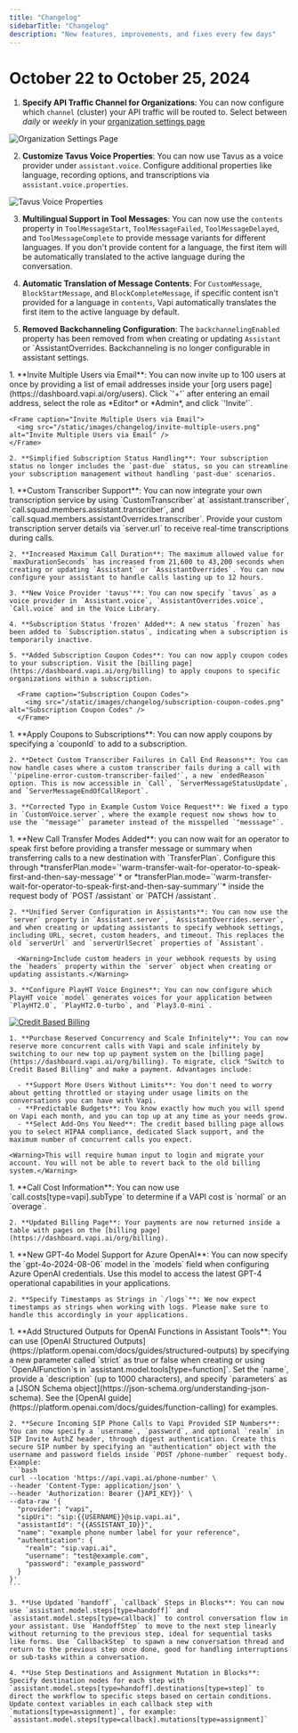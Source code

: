 ```yaml
---
title: "Changelog"
sidebarTitle: "Changelog"
description: "New features, improvements, and fixes every few days"
---
```


# October 22 to October 25, 2024

1. **Specify API Traffic Channel for Organizations**: You can now configure which `channel` (cluster) your API traffic will be routed to. Select between *daily* or *weekly* in your [organization settings page](https://dashboard.vapi.ai/org/settings)

<Frame caption="Organization Settings Page">
  <img src="/static/images/changelog/organization-settings-page.png" alt="Organization Settings Page" />
</Frame>

2. **Customize Tavus Voice Properties**: You can now use Tavus as a voice provider under `assistant.voice`. Configure additional properties like language, recording options, and transcriptions via `assistant.voice.properties`.

<Frame caption="Tavus Voice Properties">
  <img src="/static/images/changelog/tavus-voice.png" alt="Tavus Voice Properties" />
</Frame>

3. **Multilingual Support in Tool Messages**: You can now use the `contents` property in `ToolMessageStart`, `ToolMessageFailed`, `ToolMessageDelayed`, and `ToolMessageComplete` to provide message variants for different languages. If you don't provide content for a language, the first item will be automatically translated to the active language during the conversation.

4. **Automatic Translation of Message Contents**: For `CustomMessage`, `BlockStartMessage`, and `BlockCompleteMessage`, if specific content isn't provided for a language in `contents`, Vapi automatically translates the first item to the active language by default.

5. **Removed Backchanneling Configuration**: The `backchannelingEnabled` property has been removed from when creating or updating `Assistant` or `AssistantOverrides. Backchanneling is no longer configurable in assistant settings.


<AccordionGroup>
  <Accordion title="October 19 to October 22, 2024">
    1. **Invite Multiple Users via Email**: You can now invite up to 100 users at once by providing a list of email addresses inside your [org users page](https://dashboard.vapi.ai/org/users). Click `'+'` after entering an email address, select the role as *Editor* or *Admin*, and click `'Invite'`.

    <Frame caption="Invite Multiple Users via Email">
      <img src="/static/images/changelog/invite-multiple-users.png" alt="Invite Multiple Users via Email" />
    </Frame>

    2. **Simplified Subscription Status Handling**: Your subscription status no longer includes the `past-due` status, so you can streamline your subscription management without handling 'past-due' scenarios.
  </Accordion>

  <Accordion title="October 16 to October 19, 2024">
    1. **Custom Transcriber Support**: You can now integrate your own transcription service by using `CustomTranscriber` at `assistant.transcriber`, `call.squad.members.assistant.transcriber`, and `call.squad.members.assistantOverrides.transcriber`. Provide your custom transcription server details via `server.url` to receive real-time transcriptions during calls.

    2. **Increased Maximum Call Duration**: The maximum allowed value for `maxDurationSeconds` has increased from 21,600 to 43,200 seconds when creating or updating `Assistant` or `AssistantOverrides`. You can now configure your assistant to handle calls lasting up to 12 hours.

    3. **New Voice Provider 'tavus'**: You can now specify `tavus` as a voice provider in `Assistant.voice`, `AssistantOverrides.voice`, `Call.voice` and in the Voice Library.

    4. **Subscription Status 'frozen' Added**: A new status `frozen` has been added to `Subscription.status`, indicating when a subscription is temporarily inactive.

    5. **Added Subscription Coupon Codes**: You can now apply coupon codes to your subscription. Visit the [billing page](https://dashboard.vapi.ai/org/billing) to apply coupons to specific organizations within a subscription.

      <Frame caption="Subscription Coupon Codes">
        <img src="/static/images/changelog/subscription-coupon-codes.png" alt="Subscription Coupon Codes" />
      </Frame>
  </Accordion>

  <Accordion title="October 13 to October 16, 2024">
    1. **Apply Coupons to Subscriptions**: You can now apply coupons by specifying a `couponId` to add to a subscription.

    2. **Detect Custom Transcriber Failures in Call End Reasons**: You can now handle cases where a custom transcriber fails during a call with `'pipeline-error-custom-transcriber-failed'`, a new `endedReason` option. This is now accessible in `Call`, `ServerMessageStatusUpdate`, and `ServerMessageEndOfCallReport`.

    3. **Corrected Typo in Example Custom Voice Request**: We fixed a typo in `CustomVoice.server`, where the example request now shows how to use the `"message"` parameter instead of the misspelled `"messsage"`.

  </Accordion>
  <Accordion title="October 10 to October 13, 2024">
    1. **New Call Transfer Modes Added**: you can now wait for an operator to speak first before providing a transfer message or summary when transferring calls to a new destination with `TransferPlan`. Configure this through *transferPlan.mode=`'warm-transfer-wait-for-operator-to-speak-first-and-then-say-message'`* or *transferPlan.mode=`'warm-transfer-wait-for-operator-to-speak-first-and-then-say-summary'`* inside the request body of `POST /assistant` or `PATCH /assistant`. 

    2. **Unified Server Configuration in Assistants**: You can now use the `server` property in `Assistant.server`, `AssistantOverrides.server`, and when creating or updating assistants to specify webhook settings, including URL, secret, custom headers, and timeout. This replaces the old `serverUrl` and `serverUrlSecret` properties of `Assistant`.

      <Warning>Include custom headers in your webhook requests by using the `headers` property within the `server` object when creating or updating assistants.</Warning>

    3. **Configure PlayHT Voice Engines**: You can now configure which PlayHT voice `model` generates voices for your application between `PlayHT2.0`, `PlayHT2.0-turbo`, and `Play3.0-mini`.
  </Accordion>
  <Accordion title="October 9 to October 10, 2024">
    <a href="https://dashboard.vapi.ai/org/billing" target="_blank">
      <Frame caption="Click Here to Switch to Credit Based Billing">
        <img src="/static/images/changelog/credit-based-billing-oct-10.png" alt="Credit Based Billing" />
      </Frame>
    </a>

    1. **Purchase Reserved Concurrency and Scale Infinitely**: You can now reserve more concurrent calls with Vapi and scale infinitely by switching to our new top up payment system on the [billing page](https://dashboard.vapi.ai/org/billing). To migrate, click "Switch to Credit Based Billing" and make a payment. Advantages include:

      - **Support More Users Without Limits**: You don't need to worry about getting throttled or staying under usage limits on the conversations you can have with Vapi.
      - **Predictable Budgets**: You know exactly how much you will spend on Vapi each month, and you can top up at any time as your needs grow.
      - **Select Add-Ons You Need**: The credit based billing page allows you to select HIPAA compliance, dedicated Slack support, and the maximum number of concurrent calls you expect.

    <Warning>This will require human input to login and migrate your account. You will not be able to revert back to the old billing system.</Warning>
  </Accordion>
  <Accordion title="October 8 to October 9, 2024">
    1. **Call Cost Information**: You can now use `call.costs[type=vapi].subType` to determine if a VAPI cost is `normal` or an `overage`.

    2. **Updated Billing Page**: Your payments are now returned inside a table with pages on the [billing page](https://dashboard.vapi.ai/org/billing).
  </Accordion>
  <Accordion title="October 7 to October 8, 2024">
    1. **New GPT-4o Model Support for Azure OpenAI**: You can now specify the `gpt-4o-2024-08-06` model in the `models` field when configuring Azure OpenAI credentials. Use this model to access the latest GPT-4 operational capabilities in your applications.

    2. **Specify Timestamps as Strings in `/logs`**: We now expect timestamps as strings when working with logs. Please make sure to handle this accordingly in your applications.
  </Accordion>
  <Accordion title="October 6 to October 7, 2024">
    1. **Add Structured Outputs for OpenAI Functions in Assistant Tools**: You can use [OpenAI Structured Outputs](https://platform.openai.com/docs/guides/structured-outputs) by specifying a new parameter called `strict` as true or false when creating or using `OpenAIFunction`s in `assistant.model.tools[type=function]`. Set the `name`, provide a `description` (up to 1000 characters), and specify `parameters` as a [JSON Schema object](https://json-schema.org/understanding-json-schema). See the [OpenAI guide](https://platform.openai.com/docs/guides/function-calling) for examples.

    2. **Secure Incoming SIP Phone Calls to Vapi Provided SIP Numbers**: You can now specify a `username`, `password`, and optional `realm` in SIP Invite AuthZ header, through digest authentication. Create this secure SIP number by specifying an "authentication" object with the username and password fields inside `POST /phone-number` request body. Example:
    ```bash
    curl --location 'https://api.vapi.ai/phone-number' \
    --header 'Content-Type: application/json' \
    --header 'Authorization: Bearer {}API_KEY}}' \
    --data-raw '{
      "provider": "vapi",
      "sipUri": "sip:{{USERNAME}}@sip.vapi.ai",
      "assistantId": "{{ASSISTANT_ID}}",
      "name": "example phone number label for your reference",
      "authentication": {
        "realm": "sip.vapi.ai",
        "username": "test@example.com",
        "password": "example_password"
      }
    }'
    ```

    3. **Use Updated `handoff`, `callback` Steps in Blocks**: You can now use `assistant.model.steps[type=handoff]` and `assistant.model.steps[type=callback]` to control conversation flow in your assistant. Use `HandoffStep` to move to the next step linearly without returning to the previous step, ideal for sequential tasks like forms. Use `CallbackStep` to spawn a new conversation thread and return to the previous step once done, good for handling interruptions or sub-tasks within a conversation.

    4. **Use Step Destinations and Assignment Mutation in Blocks**: Specify destination nodes for each step with `assistant.model.steps[type=handoff].destinations[type=step]` to direct the workflow to specific steps based on certain conditions. Update context variables in each callback step with `mutations[type=assignment]`, for example: `assistant.model.steps[type=callback].mutations[type=assignment]`
  </Accordion>
</AccordionGroup>